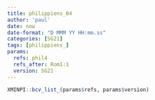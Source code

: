 ```yaml
---
title: philippiens_04
author: 'paul'
date: now
date-format: "D MMM YY HH:mm.ss"
categories: [SG21]
tags: [philippiens_]
params:
  refs: phil4
  refs_after: Rom1:1
  version: SG21
---
```


```r
XMINPI::bcv_list_(params$refs, params$version)
```

